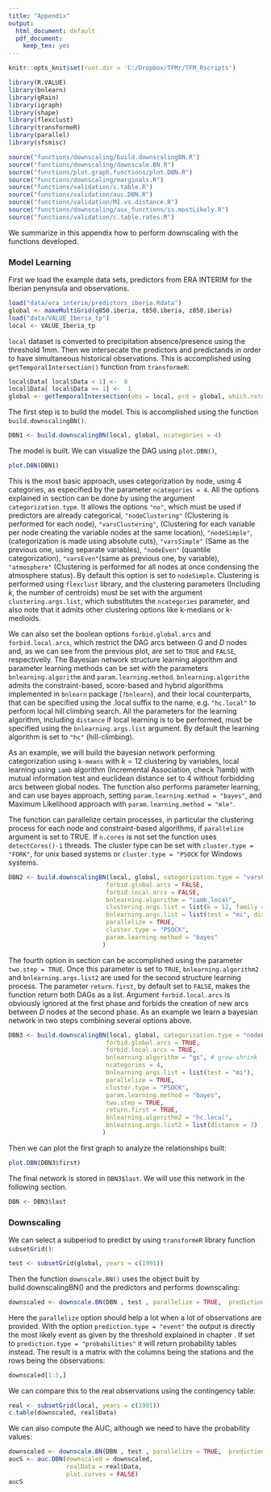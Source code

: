 ```yaml
---
title: "Appendix"
output:
  html_document: default
  pdf_document:
    keep_tex: yes
---
```


```r
knitr::opts_knit$set(root.dir = 'C:/Dropbox/TFMr/TFM_Rscripts')
```

``` r
library(R.VALUE)
library(bnlearn)
library(gRain)
library(igraph)
library(shape)
library(flexclust)
library(transformeR)
library(parallel)
library(sfsmisc)

source("functions/downscaling/build.downscalingBN.R")
source("functions/downscaling/downscale.BN.R")
source("functions/plot.graph.functions/plot.DBN.R")
source("functions/downscaling/marginals.R")
source("functions/validation/c.table.R")
source("functions/validation/auc.DBN.R")
source("functions/validation/MI.vs.distance.R")
source("functions/downscaling/aux_functions/is.mostLikely.R")
source("functions/validation/c.table.rates.R")
```

We summarize in this appendix how to perform downscaling with the functions developed.

### Model Learning

First we load the example data sets, predictors from ERA INTERIM for the Iberian penynsula and observations.
```r
load("data/era_interim/predictors_iberia.Rdata")
global <- makeMultiGrid(q850.iberia, t850.iberia, z850.iberia)
load("data/VALUE_Iberia_tp")
local <- VALUE_Iberia_tp
```

`local` dataset is converted to precipitation absence/presence using the threshold $1$mm. Then we intersecate the predictors and predictands in order to have simultaneous historical observations. This is accomplished using `getTemporalIntersection()` function from `transformeR`:

```r
local$Data[ local$Data < 1] <-  0
local$Data[ local$Data >= 1] <-  1
global <- getTemporalIntersection(obs = local, prd = global, which.return = "prd")
```


The first step is to build the model. This is accomplished using the function `build.downscalingBN()`. 

```r
DBN1 <- build.downscalingBN(local, global, ncategories = 4)
```

The model is built. We can visualize the DAG using `plot.DBN()`, 

```r
plot.DBN(DBN1)
```


This is the most basic approach, uses categorization by node, using $4$ categories, as especified by the parameter `ncategories = 4`. All the options explained in section \ref{dtbn} can be done by using the argument `categorization.type`. It allows the options `"no"`, which must be used if predictors are already categorical, `"nodeClustering"` (Clustering is performed for each node), `"varsClustering"`, (Clustering for each variable per node creating the variable nodes at the same location), `"nodeSimple"`, (categorization is made using absolute cuts), `"varsSimple"` (Same as the previous one, using separate variables), `"nodeEven"` (quantile categorization), `"varsEven"`(same as previous one, by variable), `"atmosphere"` (Clustering is performed for all nodes at once condensing the atmosphere status). By default this option is set to `nodeSimple`. Clustering is performed using `flexclust` library, and the clustering parameters (Including $k$, the number of centroids) must be set with the argument `clustering.args.list`, which substitutes the `ncategories` parameter, and also note that it admits other clustering options like k-medians or k-medioids.

We can also set the boolean options `forbid.global.arcs` and `forbid.local.arcs`, which restrict the DAG arcs between $G$ and $D$ nodes and, as we can see from the previous plot, are set to `TRUE` and `FALSE`, respectivelly. The Bayesian network structure learning algorithm and parameter learning methods can be set with the parameters `bnlearning.algorithm` and `param.learning.method`. `bnlearning.algorithm` admits the constraint-based, score-based and hybrid algorithms implemented in `bnlearn` package (`?bnlearn`), and their local counterparts, that can be specified using the .local suffix to the name, e.g. `"hc.local"` to perform local hill climbing search. All the parameters for the learning algorithm, including `distance` if local learning is to be performed, must be specified using the `bnlearning.args.list` argument. By default the learning algorithm is set to `"hc"` (hill-climbing).

As an example, we will build the bayesian network performing categorization using `k-means` with $k=12$ clustering by variables, local learning using `iamb` algorithm (Incremental Association, check ?iamb) with mutual information test and euclidean distance set to $4$ without forbidding arcs between global nodes. The function also performs parameter learning, and can use bayes approach, setting `param.learning.method = "bayes"`, and Maximum Likelihood approach with `param.learning.method = "mle"`.

The function can parallelize certain processes, in particular the clustering process for each node and constraint-based algorithms, if `parallelize` argument is set to TRUE. If `n.cores` is not set the function uses `detectCores()-1` threads. The cluster type can be set with `cluster.type = "FORK"`, for unix based systems or `cluster.type = "PSOCK` for Windows systems.

```r
DBN2 <- build.downscalingBN(local, global, categorization.type = "varsClustering",
                           forbid.global.arcs = FALSE,
                           forbid.local.arcs = FALSE,
                           bnlearning.algorithm = "iamb.local", 
                           clustering.args.list = list(k = 12, family = kccaFamily("kmeans")), 
                           bnlearning.args.list = list(test = "mi", distance = 4),
                           parallelize = TRUE,
                           cluster.type = "PSOCK",
                           param.learning.method = "bayes"
                          )
```


The fourth option in section \ref{dtbn} can be accomplished using the parameter `two.step = TRUE`. Once this parameter is set to `TRUE`, `bnlearning.algorithm2` and `bnlearning.args.list2` are used for the second structure learning process. The parameter `return.first`, by default set to `FALSE`, makes the function return both DAGs as a list. Argument `forbid.local.arcs` is obviously ignored at the first phase and forbids the creation of new arcs between $D$ nodes at the second phase. As an example we learn a bayesian network in two steps combining several options above.
     
```r
DBN3 <- build.downscalingBN(local, global, categorization.type = "nodeEven",
                           forbid.global.arcs = TRUE,
                           forbid.local.arcs = TRUE,
                           bnlearning.algorithm = "gs", # grow-shrink
                           ncategories = 4,
                           bnlearning.args.list = list(test = "mi"),
                           parallelize = TRUE,
                           cluster.type = "PSOCK",
                           param.learning.method = "bayes",
                           two.step = TRUE,
                           return.first = TRUE,
                           bnlearning.algorithm2 = "hc.local",
                           bnlearning.args.list2 = list(distance = 3) 
                          )
```

Then we can plot the first graph to analyze the relationships built:

```r
plot.DBN(DBN3$first)
```

The final network is stored in `DBN3$last`. We will use this network in the following section.

```r
DBN <- DBN3$last
```

### Downscaling

We can select a subperiod to predict by using `transformeR` library function `subsetGrid()`:

```r
test <- subsetGrid(global, years = c(1991))
```

Then the function `downscale.BN()` uses the object built by build.downscalingBN() and the predictors and performs downscaling:

```r
downscaled <- downscale.BN(DBN , test , parallelize = TRUE,  prediction.type = "event")
```

Here the `parallelize` option should help a lot when a lot of observations are provided. With the option `prediction.type = "event"` the output is directly the most likely event as given by the threshold explained in chapter \ref{Cbayesiannetworks}. If set to `prediction.type = "probabilities"` it will return probability tables instead. The result is a matrix with the columns being the stations and the rows being the observations:

```r
downscaled[1:5,]
```

We can compare this to the real observations using the contingency table:

```r
real <- subsetGrid(local, years = c(1991))
c.table(downscaled, real$Data)
```

We can also compute the AUC, although we need to have the probability values:

```r
downscaled <- downscale.BN(DBN , test , parallelize = TRUE,  prediction.type = "probabilities")
aucS <- auc.DBN(downscaled = downscaled, 
                realData = real$Data, 
                plot.curves = FALSE)
aucS
```
